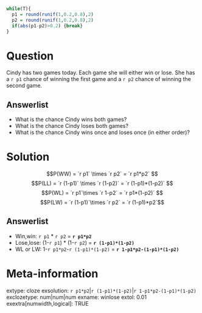 ```r
while(T){
  p1 = round(runif(1,0.2,0.8),2)
  p2 = round(runif(1,0.2,0.8),2)
  if(abs(p1-p2)>0.2) {break}
}
```

Question
========
Cindy has two games today. Each game she will either win or lose. She has a `r p1` chance of winning the first game and a `r p2` chance of winning the second game.

Answerlist
--------
* What is the chance Cindy wins both games?
* What is the chance Cindy loses both games?
* What is the chance Cindy wins once and loses once (in either order)?


Solution
========

$$P(WW) = `r p1` \times `r p2` = `r p1*p2` $$
$$P(LL) = `r (1-p1)` \times `r (1-p2)` = `r (1-p1)*(1-p2)` $$
$$P(WL) = `r p1`\times `r 1-p2` = `r p1*(1-p2)` $$
$$P(LW) = `r (1-p1)`\times `r p2` = `r (1-p1)*p2`$$

Answerlist
--------
* Win,win: `r p1` * `r p2` =  **`r p1*p2`**
* Lose,lose: (1-`r p1`) * (1-`r p2`) =  **`r (1-p1)*(1-p2)`**
* WL or LW: 1-`r p1*p2`-`r (1-p1)*(1-p2)` = **`r 1-p1*p2-(1-p1)*(1-p2)`**




Meta-information
============
extype: cloze
exsolution: `r p1*p2`|`r (1-p1)*(1-p2)`|`r 1-p1*p2-(1-p1)*(1-p2)`
exclozetype: num|num|num
exname: winlose
extol: 0.01
exextra[numwidth,logical]: TRUE